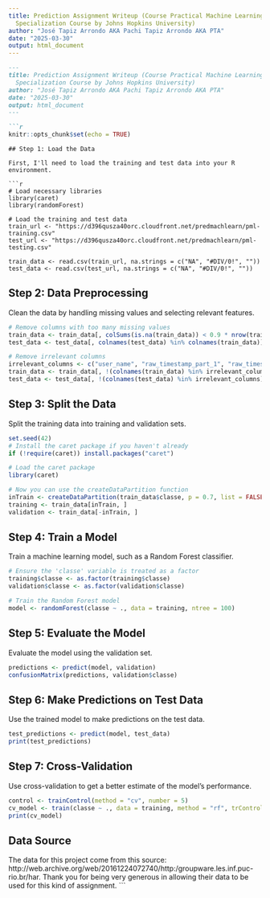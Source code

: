 ---
title: Prediction Assignment Writeup (Course Practical Machine Learning. Data Science
  Specialization Course by Johns Hopkins University)
author: "José Tapiz Arrondo AKA Pachi Tapiz Arrondo AKA PTA"
date: "2025-03-30"
output: html_document
---


```markdown
---
title: Prediction Assignment Writeup (Course Practical Machine Learning. Data Science
  Specialization Course by Johns Hopkins University)
author: "José Tapiz Arrondo AKA Pachi Tapiz Arrondo AKA PTA"
date: "2025-03-30"
output: html_document
---

```{r setup, include=FALSE}
knitr::opts_chunk$set(echo = TRUE)
```
```
## Step 1: Load the Data

First, I'll need to load the training and test data into your R environment.

```{r load-data}
# Load necessary libraries
library(caret)
library(randomForest)

# Load the training and test data
train_url <- "https://d396qusza40orc.cloudfront.net/predmachlearn/pml-training.csv"
test_url <- "https://d396qusza40orc.cloudfront.net/predmachlearn/pml-testing.csv"

train_data <- read.csv(train_url, na.strings = c("NA", "#DIV/0!", ""))
test_data <- read.csv(test_url, na.strings = c("NA", "#DIV/0!", ""))
```

## Step 2: Data Preprocessing

Clean the data by handling missing values and selecting relevant features.

```{r data-preprocessing}
# Remove columns with too many missing values
train_data <- train_data[, colSums(is.na(train_data)) < 0.9 * nrow(train_data)]
test_data <- test_data[, colnames(test_data) %in% colnames(train_data)]

# Remove irrelevant columns
irrelevant_columns <- c("user_name", "raw_timestamp_part_1", "raw_timestamp_part_2", "cvtd_timestamp", "new_window", "num_window")
train_data <- train_data[, !(colnames(train_data) %in% irrelevant_columns)]
test_data <- test_data[, !(colnames(test_data) %in% irrelevant_columns)]
```

## Step 3: Split the Data

Split the training data into training and validation sets.

```{r split-data}
set.seed(42)
# Install the caret package if you haven't already
if (!require(caret)) install.packages("caret")

# Load the caret package
library(caret)

# Now you can use the createDataPartition function
inTrain <- createDataPartition(train_data$classe, p = 0.7, list = FALSE)
training <- train_data[inTrain, ]
validation <- train_data[-inTrain, ]
```

## Step 4: Train a Model

Train a machine learning model, such as a Random Forest classifier.

```{r train-model}
# Ensure the 'classe' variable is treated as a factor
training$classe <- as.factor(training$classe)
validation$classe <- as.factor(validation$classe)

# Train the Random Forest model
model <- randomForest(classe ~ ., data = training, ntree = 100)
```

## Step 5: Evaluate the Model

Evaluate the model using the validation set.

```{r evaluate-model}
predictions <- predict(model, validation)
confusionMatrix(predictions, validation$classe)
```

## Step 6: Make Predictions on Test Data

Use the trained model to make predictions on the test data.

```{r make-predictions}
test_predictions <- predict(model, test_data)
print(test_predictions)
```

## Step 7: Cross-Validation

Use cross-validation to get a better estimate of the model's performance.

```{r cross-validation}
control <- trainControl(method = "cv", number = 5)
cv_model <- train(classe ~ ., data = training, method = "rf", trControl = control)
print(cv_model)
```

## Data Source

The data for this project come from this source: 
http://web.archive.org/web/20161224072740/http:/groupware.les.inf.puc-rio.br/har. Thank you for being very generous in allowing their data to be used for this kind of assignment.
```


